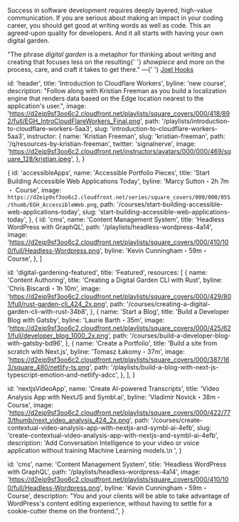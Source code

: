 

<Meta title="Components/Home/Features" />

<Canvas>
  <Story name="Whats New">
    <div className="max-w-screen-xl mx-auto bg-gray-50 p-5 dark:bg-gray-700">
      <WhatsNew featuredResources={featuredResources} jumbotron={jumbotron} />
    </div>
  </Story>
  <Story name="Featured Section Detailed">
    <div className="max-w-screen-xl mx-auto bg-gray-50 p-5 dark:bg-gray-700">
      <FeaturedSectionDetail
        image="https://res.cloudinary.com/dg3gyk0gu/image/upload/v1617475003/egghead-next-pages/home-page/eggo-gardening.png"
        title="Digital Gardening for Developers"
        location="home"
        featuredResources={digitalGardeningFeatured}
      >
        <p>
          Success in software development requires deeply layered, high-value
          communication. If you are serious about making an impact in your
          coding career, you should get good at writing words as well as code.
          This an agreed-upon quality for developers. And it all starts with
          having your own digital garden.
        </p>
        <p className="font-semibold">
          "The phrase <i>digital garden</i> is a metaphor for thinking about
          writing and creating that focuses less on the resulting{' '}
          <i>showpiece</i> and more on the process, care, and craft it takes to
          get there." &mdash;{' '}
          <a
            className="text-blue-600"
            href="https://joelhooks.com/digital-garden"
          >
            Joel Hooks
          </a>
        </p>
      </FeaturedSectionDetail>
    </div>
  </Story>
  <Story name="Featured Section Simple">
    <div className="max-w-screen-xl mx-auto bg-gray-50 p-5 dark:bg-gray-700">
      <FeaturedSectionSimple title="Staff Favourites">
        <div className="grid grid-cols-2 gap-4">
          <CardHorizontal resource={wordpressWithGraphql} />
          <CardHorizontal resource={projectFeatureCardVideoApp} />
        </div>
        <div className="grid grid-cols-3 gap-4">
          <CardVerticalLarge
            key={projectFeatureCardVideoApp.path}
            data={projectFeatureCardVideoApp}
          />
          <CardVerticalLarge
            key={wordpressWithGraphql.path}
            data={wordpressWithGraphql}
          />
          <CardVerticalLarge
            key={projectFeatureCardVideoApp.path}
            data={projectFeatureCardVideoApp}
          />
        </div>
      </FeaturedSectionSimple>
    </div>
  </Story>
</Canvas>

  id: 'header',
  title: 'Introduction to Cloudflare Workers',
  byline: 'new course',
  description:
    "Follow along with Kristian Freeman as you build a localization engine that renders data based on the Edge location nearest to the application's user.",
  image:
    'https://d2eip9sf3oo6c2.cloudfront.net/playlists/square_covers/000/418/892/full/EGH_IntroCloudFlareWorkers_Final.png',
  path: '/playlists/introduction-to-cloudflare-workers-5aa3',
  slug: 'introduction-to-cloudflare-workers-5aa3',
  instructor: {
    name: 'Kristian Freeman',
    slug: 'kristian-freeman',
    path: '/q/resources-by-kristian-freeman',
    twitter: 'signalnerve',
    image:
      'https://d2eip9sf3oo6c2.cloudfront.net/instructors/avatars/000/000/469/square_128/kristian.jpeg',
  },
}

  {
    id: 'accessibleApps',
    name: 'Accessible Portfolio Pieces',
    title: 'Start Building Accessible Web Applications Today',
    byline: 'Marcy Sutton・2h 7m ・ Course',
    image: `https://d2eip9sf3oo6c2.cloudfront.net/series/square_covers/000/000/055/thumb/EGH_AccessibleWeb.png`,
    path: '/courses/start-building-accessible-web-applications-today',
    slug: 'start-building-accessible-web-applications-today',
  },
  {
    id: 'cms',
    name: 'Content Management System',
    title: 'Headless WordPress with GraphQL',
    path: '/playlists/headless-wordpress-4a14',
    image:
      'https://d2eip9sf3oo6c2.cloudfront.net/playlists/square_covers/000/410/100/full/Headless-Wordpress.png',
    byline: 'Kevin Cunningham・59m・Course',
  },
]

  id: 'digital-gardening-featured',
  title: 'Featured',
  resources: [
    {
      name: 'Content Authoring',
      title: 'Creating a Digital Garden CLI with Rust',
      byline: 'Chris Biscardi・1h 10m',
      image:
        'https://d2eip9sf3oo6c2.cloudfront.net/playlists/square_covers/000/429/801/full/rust-garden-cli_424_2x.png',
      path: '/courses/creating-a-digital-garden-cli-with-rust-34b8',
    },
    {
      name: 'Start a Blog',
      title: 'Build a Developer Blog with Gatsby',
      byline: 'Laurie Barth・35m',
      image:
        'https://d2eip9sf3oo6c2.cloudfront.net/playlists/square_covers/000/425/621/full/developer_blog_1000_2x.png',
      path: '/courses/build-a-developer-blog-with-gatsby-bd96',
    },
    {
      name: 'Create a Portfolio',
      title: 'Build a site from scratch with Next.js',
      byline: 'Tomasz Łakomy・37m',
      image:
        'https://d2eip9sf3oo6c2.cloudfront.net/playlists/square_covers/000/387/163/square_480/netlify-ts.png',
      path:
        '/playlists/build-a-blog-with-next-js-typescript-emotion-and-netlify-adcc',
    },
  ],
}

  id: 'nextjsVideoApp',
  name: 'Create AI-powered Transcripts',
  title: 'Video Analysis App with NextJS and Symbl.ai',
  byline: 'Vladimir Novick・38m・Course',
  image:
    'https://d2eip9sf3oo6c2.cloudfront.net/playlists/square_covers/000/422/773/thumb/next_video_analysis_424_2x.png',
  path:
    '/courses/create-contextual-video-analysis-app-with-nextjs-and-symbl-ai-4efb',
  slug: 'create-contextual-video-analysis-app-with-nextjs-and-symbl-ai-4efb',
  description:
    'Add Conversation Intelligence to your video or voice application without training Machine Learning models.\n    ',
}

  id: 'cms',
  name: 'Content Management System',
  title: 'Headless WordPress with GraphQL',
  path: '/playlists/headless-wordpress-4a14',
  image:
    'https://d2eip9sf3oo6c2.cloudfront.net/playlists/square_covers/000/410/100/full/Headless-Wordpress.png',
  byline: 'Kevin Cunningham・59m・Course',
  description:
    "You and your clients will be able to take advantage of WordPress's content editing experience, without having to settle for a cookie-cutter theme on the frontend.",
}

